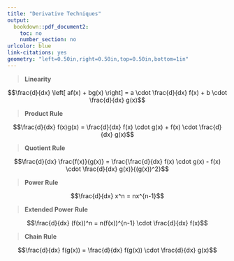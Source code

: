 ```yaml
---
title: "Derivative Techniques"
output:
  bookdown::pdf_document2:
    toc: no
    number_section: no
urlcolor: blue
link-citations: yes
geometry: "left=0.50in,right=0.50in,top=0.50in,bottom=1in"
---
```


> **Linearity**

$$\frac{d}{dx} \left[ af(x) + bg(x) \right] = a \cdot \frac{d}{dx} f(x) + b \cdot \frac{d}{dx} g(x)$$

> **Product Rule**

$$\frac{d}{dx} f(x)g(x) = \frac{d}{dx} f(x) \cdot g(x) + f(x) \cdot \frac{d}{dx} g(x)$$

> **Quotient Rule**

$$\frac{d}{dx} \frac{f(x)}{g(x)} = \frac{\frac{d}{dx} f(x) \cdot g(x) - f(x) \cdot \frac{d}{dx} g(x)}{(g(x))^2}$$

> **Power Rule**

$$\frac{d}{dx} x^n = nx^{n-1}$$

> **Extended Power Rule**

$$\frac{d}{dx} (f(x))^n = n(f(x))^{n-1} \cdot \frac{d}{dx} f(x)$$

> **Chain Rule**

$$\frac{d}{dx} f(g(x)) = \frac{d}{dx} f(g(x)) \cdot \frac{d}{dx} g(x)$$
